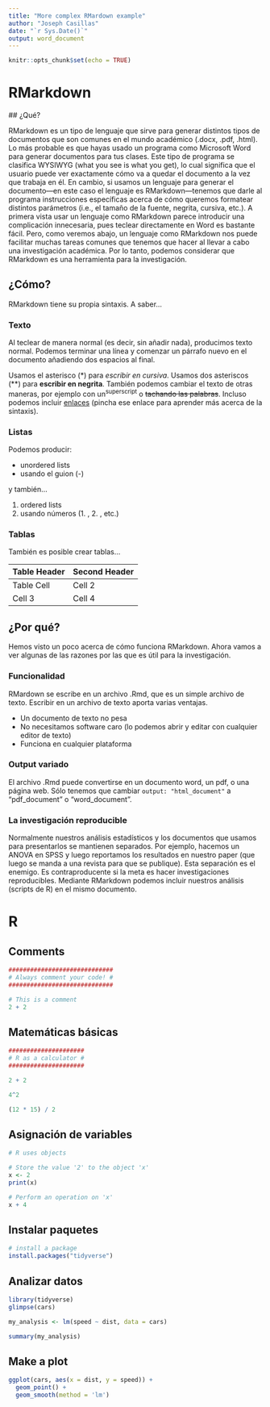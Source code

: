 ```yaml
---
title: "More complex RMardown example"
author: "Joseph Casillas"
date: "`r Sys.Date()`"
output: word_document
---
```


```r
knitr::opts_chunk$set(echo = TRUE)
```


# RMarkdown

## ¿Qué?

RMarkdown es un tipo de lenguaje que sirve para generar distintos tipos de 
documentos que son comunes en el mundo académico (.docx, .pdf, .html). Lo 
más probable es que hayas usado un programa como Microsoft Word para generar 
documentos para tus clases. Este tipo de programa se clasifica WYSIWYG (what 
you see is what you get), lo cual significa que el usuario puede ver 
exactamente cómo va a quedar el documento a la vez que trabaja en él. En 
cambio, si usamos un lenguaje para generar el documento---en este caso el 
lenguaje es RMarkdown---tenemos que darle al programa instrucciones 
específicas acerca de cómo queremos formatear distintos parámetros (i.e., 
el tamaño de la fuente, negrita, cursiva, etc.). A primera vista usar un 
lenguaje como RMarkdown parece introducir una complicación innecesaria, pues 
teclear directamente en Word es bastante fácil. Pero, como veremos abajo, un 
lenguaje como RMarkdown nos puede facilitar muchas tareas comunes que tenemos 
que hacer al llevar a cabo una investigación académica. Por lo tanto, podemos 
considerar que RMarkdown es una herramienta para la investigación. 

## ¿Cómo?

RMarkdown tiene su propia sintaxis. A saber...

### Texto

Al teclear de manera normal (es decir, sin añadir nada), producimos texto normal.
Podemos terminar una línea y comenzar un párrafo nuevo en el documento añadiendo 
dos espacios al final.  

Usamos el asterisco (\*) para *escribir en cursiva*. Usamos dos asteriscos (\*\*) 
para **escribir en negrita**. También podemos cambiar el texto de otras maneras, 
por ejemplo con un^superscript^ o ~~tachando las palabras~~. Incluso podemos 
incluir 
[enlaces](https://www.rstudio.com/wp-content/uploads/2015/02/rmarkdown-cheatsheet.pdf) 
(pincha ese enlace para aprender más acerca de la sintaxis). 

### Listas

Podemos producir: 

- unordered lists
- usando el guion (\-)

y también...

1. ordered lists
2. usando números (1. , 2. , etc.)

### Tablas

También es posible crear tablas...

| Table Header | Second Header |
| :----------- | :------------ |
| Table Cell   | Cell 2        |
| Cell 3       | Cell 4        |


## ¿Por qué?

Hemos visto un poco acerca de cómo funciona RMarkdown. Ahora vamos a ver algunas 
de las razones por las que es útil para la investigación. 

### Funcionalidad

RMardown se escribe en un archivo .Rmd, que es un simple archivo de texto. Escribir 
en un archivo de texto aporta varias ventajas.

- Un documento de texto no pesa
- No necesitamos software caro (lo podemos abrir y editar con cualquier 
editor de texto)
- Funciona en cualquier plataforma

### Output variado

El archivo .Rmd puede convertirse en un documento word, un pdf, o una página 
web. Sólo tenemos que cambiar ```output: "html_document"``` a "pdf_document" 
o "word_document". 

### La investigación reproducible

Normalmente nuestros análisis estadísticos y los documentos que usamos 
para presentarlos se mantienen separados. Por ejemplo, hacemos un ANOVA 
en SPSS y luego reportamos los resultados en nuestro paper (que luego 
se manda a una revista para que se publique). Esta separación es el 
enemigo. Es contraproducente si la meta es hacer investigaciones reproducibles. 
Mediante RMarkdown podemos incluir nuestros análisis (scripts de R) en 
el mismo documento. 


# R

## Comments

```r
#############################
# Always comment your code! #
#############################

# This is a comment
2 + 2
```




## Matemáticas básicas

```r
#####################
# R as a calculator #
#####################

2 + 2

4^2

(12 * 15) / 2
```



## Asignación de variables

```r
# R uses objects

# Store the value '2' to the object 'x'
x <- 2
print(x)

# Perform an operation on 'x'
x + 4
```

## Instalar paquetes

```r
# install a package
install.packages("tidyverse")
```



## Analizar datos

```r
library(tidyverse)
glimpse(cars)

my_analysis <- lm(speed ~ dist, data = cars)

summary(my_analysis)
```

## Make a plot

```r
ggplot(cars, aes(x = dist, y = speed)) + 
  geom_point() + 
  geom_smooth(method = 'lm')
```



